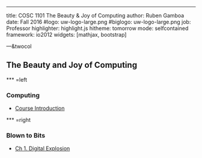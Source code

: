 ---

title:        COSC 1101 The Beauty & Joy of Computing
author:       Ruben Gamboa
date:         Fall 2016
#logo:         uw-logo-large.png
#biglogo:      uw-logo-large.png
job:          Professor
highlighter:  highlight.js
hitheme:      tomorrow
mode:         selfcontained
framework:    io2012
widgets:      [mathjax, bootstrap]

---&twocol

<style>
.title-slide {
     background-color: #EDE0CF; /* CBE7A5; #EDE0CF; ; #CA9F9D*/
     background-image: url(assets/img/uw-logo-large.png);
     background-repeat: no-repeat;
     background-position: center top;
   }
</style>

## The Beauty and Joy of Computing


*** =left

### Computing

* [Course Introduction](01-introduction.html)

<!--
* [Lab 1](03-lab-01.html)
* [Lab 2](05-lab-02.html)
* [Lab 3](07-lab-03.html)
* [Lab 4](10-lab-04.html)
* [Project Information](11-project-01.html)
* [Lab 5](13-lab-05.html)
* [Lab 6](14-lab-06.html)
* [Lab 7](16-lab-07.html)
* [Lab 8](17-lab-08.html)
* [Lab 9](18-lab-09.html)
-->

*** =right

### Blown to Bits

* [Ch 1. Digital Explosion](02-bitsbook-01.html)

<!--
* [Ch 1. Digital Explosion (Continued)](04-grit.html)
* [Ch 2. Naked in the Sunlight](06-bitsbook-02.html)
* [Ch 2. Naked in the Sunlight (Continued)](08-bitsbook-02.html)
* [Ch 2. Naked in the Sunlight (Continued)](09-bitsbook-02.html)
* [Ch 3. Ghosts in the Machine](12-bitsbook-03.html)
* [Ch 4. Needles in the Haystack](15-bitsbook-04.html)
-->


